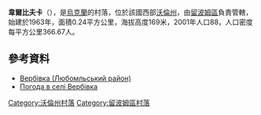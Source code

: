 {{coord|51|20|54|N|23|44|50|E|scale:30000|display=title}}

'''韋爾比夫卡'''（{{lang-uk|Вербівка}}），是[[烏克蘭|烏克蘭]]的村落，位於該國西部[[沃倫州|沃倫州]]，由[[留波姆區|留波姆區]]負責管轄，始建於1963年，面積0.24平方公里，海拔高度169米，2001年人口88，人口密度每平方公里366.67人。

==參考資料==
* [http://gska2.rada.gov.ua/pls/z7502/A005?rdat1=27.07.2010&rf7571=4247 Вербівка (Любомльський район)]{{dead link|date=2018年5月 |bot=InternetArchiveBot |fix-attempted=yes }}
* [http://weather.in.ua/ua/volynskaja/3083 Погода в селі Вербівка] {{Wayback|url=http://weather.in.ua/ua/volynskaja/3083 |date=20111219103932 }}

[[Category:沃倫州村落|Category:沃倫州村落]]
[[Category:留波姆區村落|Category:留波姆區村落]]


{{Volyn-geo-stub}}